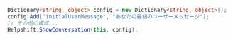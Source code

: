 ```csharp
Dictionary<string, object> config = new Dictionary<string, object>();
config.Add("initialUserMessage", "あなたの最初のユーザーメッセージ");
// その他の構成...
Helpshift.ShowConversation(this, config);
```
